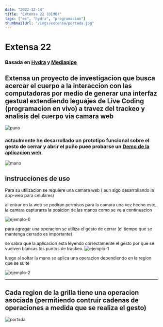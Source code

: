 ```yaml
---
date: "2022-12-14"
title: "Extensa 22 (DEMO)"
tags: ["es", "hydra", "programacion"]
thumbnailUrl: "/imgs/extensa/portada.jpg"
---
```


# Extensa 22


### Basada en [Hydra](https://hydra.ojack.xyz/) y [Mediapipe](https://google.github.io/mediapipe/solutions/hands.html)

## Extensa un proyecto de investigacion que busca acercar el cuerpo a la interaccion con las computadoras por medio de generar una interfaz gestual extendiendo leguajes de Live Coding (programacion en vivo) a travez del trackeo y analisis del cuerpo via camara web


![puno](/imgs/extensa/puno.jpg)

### actaulmente he desarrollado un prototipo funcional sobre el gesto de cerrar y abrir el puño puee probarse un [Demo de la aplicacion web](https://santitfg.github.io/hydra-hand) 

![mano](/imgs/extensa/mano_v2.jpg)


## instrucciones de uso 
Para su utilizacion se requiere una camara web ( aun sigo desarrollando la app-web para celulares)

al entrar en la web se pediran permisos para la camara
una vez hecho esto, la camara capturarra la posicion de las manos como se ve a continuacion

![ejemplo-0](https://gitlab.com/stfg.prof/hydra-webpack-mp/-/raw/main/fotos/ejemplo-uso-0.jpg)

para agregar una operacion se utiliza el gesto de cerrar (el tiempo que se mantenga cerrado es importante)

se sabra que la aplicacion esta leyendo correctamente el gesto por que se vuelven blancas los puntos de trackeo.
![ejemplo-1](https://gitlab.com/stfg.prof/hydra-webpack-mp/-/raw/main/fotos/ejemplo-uso-1.jpg)

 luego al soltar la mano se aplica una operacion dependiendo en la region que se sulte

![ejemplo-2](https://gitlab.com/stfg.prof/hydra-webpack-mp/-/raw/main/fotos/ejemplo-uso-2.jpg)

---

## Cada region de la grilla tiene una operacion asociada (permitiendo contruir cadenas de operaciones a medida que se realiza el gesto)
![portada](/imgs/extensa/portada.jpg)
